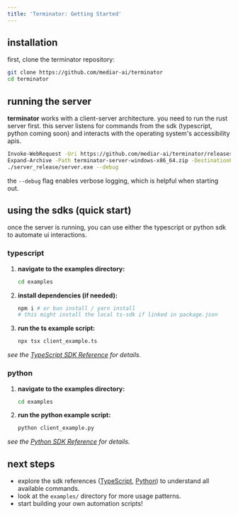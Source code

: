 ```yaml
---
title: 'Terminator: Getting Started'
---
```


## installation

first, clone the terminator repository:

```bash
git clone https://github.com/mediar-ai/terminator
cd terminator
```

## running the server

**terminator** works with a client-server architecture. you need to run the rust server first. this server listens for commands from the sdk (typescript, python coming soon) and interacts with the operating system's accessibility apis.

```bash
Invoke-WebRequest -Uri https://github.com/mediar-ai/terminator/releases/latest/download/terminator-server-windows-x86_64.zip -OutFile terminator-server-windows-x86_64.zip
Expand-Archive -Path terminator-server-windows-x86_64.zip -DestinationPath .\server_release
./server_release/server.exe --debug
```

the `--debug` flag enables verbose logging, which is helpful when starting out.

## using the sdks (quick start)

once the server is running, you can use either the typescript or python sdk to automate ui interactions.

### typescript

1.  **navigate to the examples directory:**
    ```bash
    cd examples
    ```
2.  **install dependencies (if needed):**
    ```bash
    npm i # or bun install / yarn install
    # this might install the local ts-sdk if linked in package.json
    ```
3.  **run the ts example script:**
    ```bash
    npx tsx client_example.ts
    ```

*see the [TypeScript SDK Reference](/terminator/js-sdk-reference) for details.*

### python

1.  **navigate to the examples directory:**
    ```bash
    cd examples
    ```
2.  **run the python example script:**
    ```bash
    python client_example.py
    ```

*see the [Python SDK Reference](/terminator/python-sdk-reference) for details.*

## next steps

*   explore the sdk references ([TypeScript](/terminator/js-sdk-reference), [Python](/terminator/python-sdk-reference)) to understand all available commands.
*   look at the `examples/` directory for more usage patterns.
*   start building your own automation scripts! 
